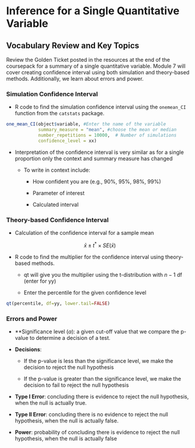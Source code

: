 # Inference for a Single Quantitative Variable

## Vocabulary Review and Key Topics

Review the Golden Ticket posted in the resources at the end of the coursepack for a summary of a single quantitative variable.  Module 7 will cover creating confidence interval using both simulation and theory-based methods. Additionally, we learn about errors and power.

### Simulation Confidence Interval {-}

* R code to find the simulation confidence interval using the `onemean_CI` function from the `catstats` package.


```r
one_mean_CI(object$variable, #Enter the name of the variable
            summary_measure = "mean", #choose the mean or median
            number_repetitions = 10000,  # Number of simulations
            confidence_level = xx)
```


* Interpretation of the confidence interval is very similar as for a single proportion only the context and summary measure has changed

    * To write in context include:

        - How confident you are (e.g., 90%, 95%, 98%, 99%)
    
        - Parameter of interest
    
        - Calculated interval
        
### Theory-based Confidence Interval {-}

* Calculation of the confidence interval for a sample mean

$$\bar{x}\pm t^*\times SE(\bar{x})$$

* R code to find the multiplier for the confidence interval using theory-based methods.

   - qt will give you the multiplier using the t-distribution with $n-1$ df (enter for yy)
    
   - Enter the percentile for the given confidence level

```r
qt(percentile, df=yy, lower.tail=FALSE)
```

### Errors and Power {-}

* **Significance level ($\alpha$): a given cut-off value that we compare the p-value to determine a decision of a test.

* **Decisions**: 

    * If the p-value is less than the significance level, we make the decision to reject the null hypothesis
    
    * If the p-value is greater than the significance level, we make the decision to fail to reject the null hypothesis

* **Type I Error**: concluding there is evidence to reject the null hypothesis, when the null is actually true.

* **Type II Error**: concluding there is no evidence to reject the null hypothesis, when the null is actually false.

* **Power**: probability of concluding there is evidence to reject the null hypothesis, when the null is actually false

\newpage
